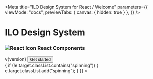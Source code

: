 
<Meta
  title="ILO Design System for React / Welcome"
  parameters={{
    viewMode: "docs",
    previewTabs: { canvas: { hidden: true } },
  }}
/>

<div className="welcome">
  <h1 className="welcome--title">ILO Design System</h1>
  <h3 className="welcome--subtitle">
    <img src="/react.svg" alt="React Icon" />
    <span>React Components</span>
  </h3>
  <span className="welcome--version">v{version}</span>
  <button
    className="ilo--button ilo--button__small ilo--button__primary optionalclass"
    href="/?path=/docs/getting-started--overview"
    target="true"
    rel="noopener noreferrer"
  >
    <span className="link__label">Get started</span>
  </button>
</div>
<div className="triangles">
  <div
    className="triangle triangle1"
    onMouseOver={(e) => {
      if (!e.target.classList.contains("spinning")) {
        e.target.classList.add("spinning");
      }
    }}
  ></div>
  <div className="triangle triangle2"></div>
  <div className="triangle triangle3"></div>
</div>
